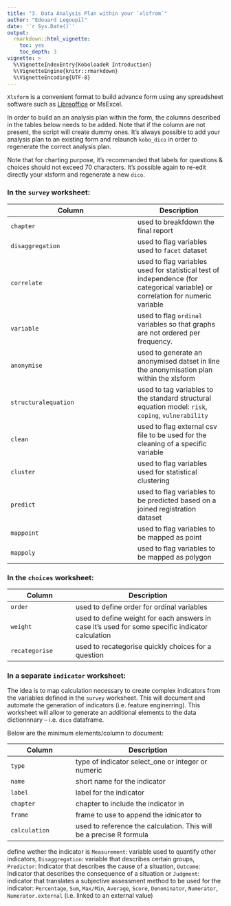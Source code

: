 ```yaml
---
title: "3. Data Analysis Plan within your `xlsfrom`"
author: "Edouard Legoupil"
date: '`r Sys.Date()`'
output: 
  rmarkdown::html_vignette:
    toc: yes
    toc_depth: 3
vignette: >
  %\VignetteIndexEntry{KoboloadeR Introduction}
  %\VignetteEngine{knitr::rmarkdown}
  %\VignetteEncoding{UTF-8}
---
```





`Xlsform` is a convenient format to build advance form using any spreadsheet software such as [Libreoffice](https://www.libreoffice.org/download/libreoffice-fresh/) or MsExcel. 

In order to build an an analysis plan within the form, the columns described in the tables below needs to be added. Note that if the column are not present, the script will create dummy ones. It's always possible to add your analysis plan to an existing form and relaunch `kobo_dico` in order to regenerate the correct analysis plan.

Note that for charting purpose, it's recommanded that labels for questions & choices should not exceed 70 characters. It's possible again to re-edit directly your xlsform and regenerate a new `dico`.

### In the `survey` worksheet:

Column              | Description
--------------------|--------------
`chapter`           | used to breakfdown the final report
`disaggregation`    | used to flag variables used to  `facet` dataset 
`correlate`         | used to flag variables used for  statistical test of independence (for categorical variable) or correlation for numeric variable
`variable`          | used to flag `ordinal` variables so that graphs are not ordered per frequency.
`anonymise`         | used to generate an anonymised datset in line the anonymisation plan within the xlsform
`structuralequation`| used to tag variables to the standard structural equation model: `risk`, `coping`, `vulnerability`
`clean`             | used to flag external csv file to be used for the cleaning of a specific variable
`cluster`           | used to flag variables used for statistical clustering
`predict`           | used to flag variables to be predicted based on a joined registration dataset
`mappoint`          | used to flag variables to be mapped as point
`mappoly`           | used to flag variables to be mapped as polygon
 

### In the `choices` worksheet:

Column | Description
------|--------------
`order`| used to define order for ordinal variables
`weight`| used to define weight for each answers in case it's used for some specific indicator calculation
`recategorise`| used to recategorise quickly choices for a question

### In a separate `indicator` worksheet:

The idea is to map calculation necessary to create complex indicators from the variables defined in the `survey` worksheet. This will document and automate the generation of indicators (i.e. feature enginerring).
This worksheet will allow to generate an additional elements to the data dictionnnary -- i.e. `dico` dataframe.

Below are the minimum elements/column to document:

Column | Description
------|--------------
`type`| type of indicator select_one  or integer or numeric
`name`| short name for the indicator
`label`| label for the indicator
`chapter`| chapter to include the indicator in
`frame`| frame to use to append the idnicator to
`calculation`| used to reference the calculation. This will be a precise R formula


define wether the indicator is  `Measurement`: variable used to quantify other indicators, `Disaggregation`: variable that describes certain groups, `Predictor`: Indicator that describes the cause of a situation, `Outcome`: Indicator that describes the consequence of a situation or `Judgment`: indicator that translates a subjective assessment
method to be used for the indicator: `Percentage`, `Sum`, `Max/Min`, `Average`, `Score`, `Denominator`, `Numerator`, `Numerator.external` (i.e. linked to an external value)

